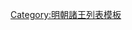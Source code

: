 {{ming|title=明朝河內國諸王|ed=河內國|head=[[正德 (明朝)|正德]]五年（[[1510年]]）封。|
{{ming/title}}
{{ming/list|河內莊安王|[[朱充爔]]|朱俊杖、庶四子|[[1510年]]—[[1549年]]|正德五年封。[[嘉靖]]二十八年薨。}}
{{ming/list|河內恭憲王|[[朱廷堄]]|朱充爔、庶一子|[[1553年]]—[[1557年]]|嘉靖三十二年襲封。三十六年薨。無子，除。}}
}}<noinclude>
[[Category:明朝諸王列表模板]]
</noinclude>